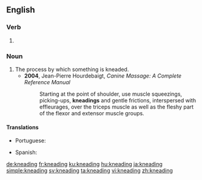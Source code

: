 ==English==

===Verb===
{{head|en|present participle}}

# {{present participle of|knead|lang=en}}

===Noun===
{{en-noun}}

# The process by which something is kneaded.
#* '''2004''', Jean-Pierre Hourdebaigt, ''Canine Massage: A Complete Reference Manual''
#*: Starting at the point of shoulder, use muscle squeezings, picking-ups, '''kneadings''' and gentle frictions, interspersed with effleurages, over the triceps muscle as well as the fleshy part of the flexor and extensor muscle groups.

====Translations====
{{trans-top|the process of kneading}}
* Portuguese: {{t|pt|sova|f}}
{{trans-mid}}
* Spanish: {{t+|es|amasado|m}}
{{trans-bottom}}

[[de:kneading]]
[[fr:kneading]]
[[ku:kneading]]
[[hu:kneading]]
[[ja:kneading]]
[[simple:kneading]]
[[sv:kneading]]
[[ta:kneading]]
[[vi:kneading]]
[[zh:kneading]]